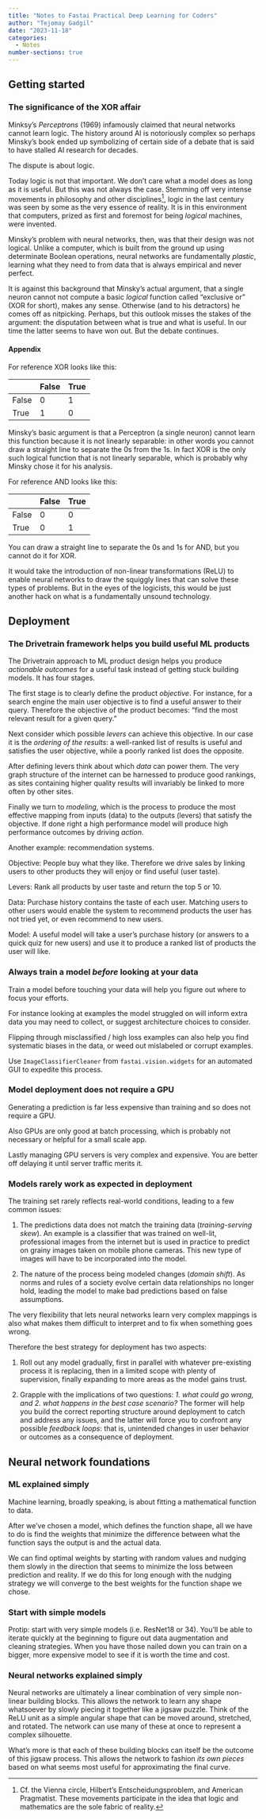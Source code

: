 ```yaml
---
title: "Notes to Fastai Practical Deep Learning for Coders"
author: "Tejomay Gadgil"
date: "2023-11-18"
categories: 
  - Notes
number-sections: true
---
```


## Getting started

### The significance of the XOR affair

Minksy's *Perceptrons* (1969) infamously claimed that neural networks cannot learn logic. The history around AI is notoriously complex so perhaps Minsky's book ended up symbolizing of certain side of a debate that is said to have stalled AI research for decades.

The dispute is about logic.

Today logic is not that important. We don't care what a model does as long as it is useful. But this was not always the case. Stemming off very intense movements in philosophy and other disciplines[^1], logic in the last century was seen by some as the very essence of reality. It is in this environment that computers, prized as first and foremost for being *logical* machines, were invented.

[^1]: Cf. the Vienna circle, Hilbert's Entscheidungsproblem, and American Pragmatist. These movements participate in the idea that logic and mathematics are the sole fabric of reality.

Minsky's problem with neural networks, then, was that their design was not logical. Unlike a computer, which is built from the ground up using determinate Boolean operations, neural networks are fundamentally *plastic*, learning what they need to from data that is always empirical and never perfect.

It is against this background that Minsky's actual argument, that a single neuron cannot not compute a basic *logical* function called "exclusive or" (XOR for short), makes any sense. Otherwise (and to his detractors) he comes off as nitpicking. Perhaps, but this outlook misses the stakes of the argument: the disputation between what is true and what is useful. In our time the latter seems to have won out. But the debate continues.

#### Appendix

For reference XOR looks like this:

|       | False | True |
|-------|-------|------|
| False | 0     | 1    |
| True  | 1     | 0    |

Minsky's basic argument is that a Perceptron (a single neuron) cannot learn this function because it is not linearly separable: in other words you cannot draw a straight line to separate the 0s from the 1s. In fact XOR is the only such logical function that is not linearly separable, which is probably why Minsky chose it for his analysis.

For reference AND looks like this:

|       | False | True |
|-------|-------|------|
| False | 0     | 0    |
| True  | 0     | 1    |

You can draw a straight line to separate the 0s and 1s for AND, but you cannot do it for XOR.

It would take the introduction of non-linear transformations (ReLU) to enable neural networks to draw the squiggly lines that can solve these types of problems. But in the eyes of the logicists, this would be just another hack on what is a fundamentally unsound technology.

## Deployment

### The Drivetrain framework helps you build useful ML products

The Drivetrain approach to ML product design helps you produce *actionable outcomes* for a useful task instead of getting stuck building models. It has four stages.

The first stage is to clearly define the product *objective*. For instance, for a search engine the main user objective is to find a useful answer to their query. Therefore the objective of the product becomes: "find the most relevant result for a given query."

Next consider which possible *levers* can achieve this objective. In our case it is the *ordering of the results*: a well-ranked list of results is useful and satisfies the user objective, while a poorly ranked list does the opposite.

After defining levers think about which *data* can power them. The very graph structure of the internet can be harnessed to produce good rankings, as sites containing higher quality results will invariably be linked to more often by other sites.

Finally we turn to *modeling*, which is the process to produce the most effective mapping from inputs (data) to the outputs (levers) that satisfy the objective. If done right a high performance model will produce high performance outcomes by driving *action*.

Another example: recommendation systems.

Objective: People buy what they like. Therefore we drive sales by linking users to other products they will enjoy or find useful (user taste).

Levers: Rank all products by user taste and return the top 5 or 10.

Data: Purchase history contains the taste of each user. Matching users to other users would enable the system to recommend products the user has not tried yet, or even recommend to new users.

Model: A useful model will take a user's purchase history (or answers to a quick quiz for new users) and use it to produce a ranked list of products the user will like.

### Always train a model *before* looking at your data

Train a model before touching your data will help you figure out where to focus your efforts.

For instance looking at examples the model struggled on will inform extra data you may need to collect, or suggest architecture choices to consider.

Flipping through misclassified / high loss examples can also help you find systematic biases in the data, or weed out mislabeled or corrupt examples.

Use `ImageClassifierCleaner` from `fastai.vision.widgets` for an automated GUI to expedite this process.

### Model deployment does not require a GPU

Generating a prediction is far less expensive than training and so does not require a GPU.

Also GPUs are only good at batch processing, which is probably not necessary or helpful for a small scale app.

Lastly managing GPU servers is very complex and expensive. You are better off delaying it until server traffic merits it.

### Models rarely work as expected in deployment

The training set rarely reflects real-world conditions, leading to a few common issues:

1.  The predictions data does not match the training data (*training-serving skew*). An example is a classifier that was trained on well-lit, professional images from the internet but is used in practice to predict on grainy images taken on mobile phone cameras. This new type of images will have to be incorporated into the model.

2.  The nature of the process being modeled changes (*domain shift*). As norms and rules of a society evolve certain data relationships no longer hold, leading the model to make bad predictions based on false assumptions.

The very flexibility that lets neural networks learn very complex mappings is also what makes them difficult to interpret and to fix when something goes wrong.

Therefore the best strategy for deployment has two aspects:

1.  Roll out any model gradually, first in parallel with whatever pre-existing process it is replacing, then in a limited scope with plenty of supervision, finally expanding to more areas as the model gains trust.

2.  Grapple with the implications of two questions: *1. what could go wrong, and 2. what happens in the best case scenario?* The former will help you build the correct reporting structure around deployment to catch and address any issues, and the latter will force you to confront any possible *feedback loops*: that is, unintended changes in user behavior or outcomes as a consequence of deployment.

## Neural network foundations

### ML explained simply

Machine learning, broadly speaking, is about fitting a mathematical function to data.

After we've chosen a model, which defines the function shape, all we have to do is find the weights that minimize the difference between what the function says the output is and the actual data.

We can find optimal weights by starting with random values and nudging them slowly in the direction that seems to minimize the loss between prediction and reality. If we do this for long enough with the nudging strategy we will converge to the best weights for the function shape we chose.

### Start with simple models

Protip: start with very simple models (i.e. ResNet18 or 34). You'll be able to iterate quickly at the beginning to figure out data augmentation and cleaning strategies. When you have those nailed down you can train on a bigger, more expensive model to see if it is worth the time and cost.

### Neural networks explained simply

Neural networks are ultimately a linear combination of very simple non-linear building blocks. This allows the network to learn any shape whatsoever by slowly piecing it together like a jigsaw puzzle. Think of the ReLU unit as a simple angular shape that can be moved around, stretched, and rotated. The network can use many of these at once to represent a complex silhouette.

What's more is that each of these building blocks can itself be the outcome of this jigsaw process. This allows the network to fashion *its own pieces* based on what seems most useful for approximating the final curve.